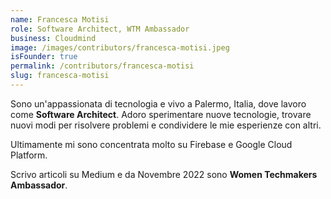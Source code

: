 ```yaml
---
name: Francesca Motisi
role: Software Architect, WTM Ambassador
business: Cloudmind
image: /images/contributors/francesca-motisi.jpeg
isFounder: true
permalink: /contributors/francesca-motisi
slug: francesca-motisi
---
```

Sono un'appassionata di tecnologia e vivo a Palermo, Italia, dove lavoro come **Software Architect**. Adoro sperimentare nuove tecnologie, trovare nuovi modi per risolvere problemi e condividere le mie esperienze con altri.

Ultimamente mi sono concentrata molto su Firebase e Google Cloud Platform. 

Scrivo articoli su Medium e da Novembre 2022 sono **Women Techmakers Ambassador**.